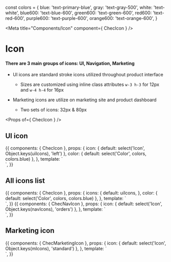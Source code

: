 const colors = {
  blue: 'text-primary-blue',
  gray: 'text-gray-500',
  white: 'text-white',
  blue600: 'text-blue-600',
  green600: 'text-green-600',
  red600: 'text-red-600',
  purple600: 'text-purple-600',
  orange600: 'text-orange-600',
}

<Meta title="Components/Icon" component={ ChecIcon } />

# Icon

#### There are 3 main groups of icons: UI, Navigation, Marketing
- UI icons are standard stroke icons utilized throughout product interface
    - Sizes are customized using inline class attributes `w-3 h-3` for 12px and `w-4 h-4` for 16px

- Marketing icons are utilize on marketing site and product dashboard
    - Two sets of icons: 32px & 80px

<Props of={ ChecIcon } />

## UI icon

<Preview>
  <Story name="UI icon">
    {{
      components: {
        ChecIcon
      },
      props: {
        icon: {
          default: select('Icon', Object.keys(uiIcons), 'left')
        },
        color: {
          default: select('Color', colors, colors.blue)
        },
      },
      template: `
        <div class="py-16 flex justify-center bg-gray-200">
          <chec-icon :icon="icon" class="w-3 h-3" :class="color" />
        </div>`,
    }}
  </Story>
</Preview>

## All icons list

<Preview>
  <Story name="All UI icons">
    {{
      components: {
        ChecIcon
      },
      props: {
        icons: {
          default: uiIcons,
        },
        color: {
          default: select('Color', colors, colors.blue)
        },
      },
      template: `
        <div class="py-16 flex justify-center bg-gray-200">
          <chec-icon v-for="(_, icon) in icons" :icon="icon" class="w-3 h-3" :class="color" v-tooltip.top="icon"/>
        </div>`,
    }}
  </Story>
</Preview>

<Preview>
  <Story name="Navigation icons">
    {{
      components: {
        ChecNavIcon
      },
      props: {
        icon: {
          default: select('Icon', Object.keys(navIcons), 'orders')
        },
      },
      template: `
        <div class="py-16 flex justify-center bg-gray-100">
          <chec-nav-icon :icon="icon" class="w-6 h-6"/>
        </div>`,
    }}
  </Story>
</Preview>

## Marketing icon

<Preview>
  <Story name="Marketing icons">
    {{
      components: {
        ChecMarketingIcon
      },
      props: {
        icon: {
          default: select('Icon', Object.keys(mIcons), 'standard')
        },
      },
      template: `
        <div class="py-16 flex justify-center bg-white">
          <chec-marketing-icon :icon="icon" />
        </div>`,
    }}
  </Story>
</Preview>

